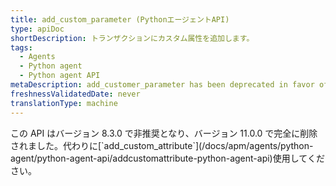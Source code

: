 ```yaml
---
title: add_custom_parameter (PythonエージェントAPI)
type: apiDoc
shortDescription: トランザクションにカスタム属性を追加します。
tags:
  - Agents
  - Python agent
  - Python agent API
metaDescription: add_customer_parameter has been deprecated in favor of add_customer_attribute.
freshnessValidatedDate: never
translationType: machine
---
```


<Callout variant="caution">
  この API はバージョン 8.3.0 で非推奨となり、バージョン 11.0.0 で完全に削除されました。代わりに[`add_custom_attribute`](/docs/apm/agents/python-agent/python-agent-api/addcustomattribute-python-agent-api)使用してください。
</Callout>